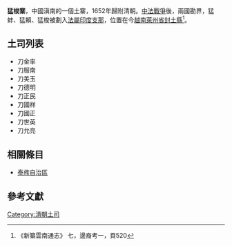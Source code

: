 {{Infobox settlement
| name                    = 猛梭寨
| settlement_type         = [[土司|土司]]
| established_title       = 創立
| established_date        = {{cn|1640年}}
| extinct_title           = 滅亡
| extinct_date            = 1954年
| seat_type               = 統治中心
| seat                    = （今[[越南|越南]][[萊州省|萊州省]][[封土縣|封土縣]]）
| leader_title            = 土司姓氏
| leader_name             = [[刀姓|刀姓]]
| leader_title1           = 土司民族
| leader_name1            = [[傣族|傣族]]
}}
'''猛梭寨'''，中國滇南的一個土寨，1652年歸附清朝。{{R|龔蔭}}[[中法戰爭|中法戰爭]]後，兩國勘界，猛蚌、猛賴、猛梭被劃入[[法屬印度支那|法屬印度支那]]{{R|龍章}}，位置在今[[越南|越南]][[萊州省|萊州省]][[封土縣|封土縣]]<ref>《新纂雲南通志》 七，邊裔考一，頁520</ref>。

{{cn|1954年，其首領因反對[[越南獨立同盟會|越南獨立同盟會]]、支持法國，而被越盟驅逐。}}

==土司列表==
*刀金率
*刀服南
*刀美玉
*刀德明
*刀正民
*刀國祥
*刀國正
*刀世英
*刀允亮{{R|龔蔭}}
==相關條目==
*[[泰族自治區|泰族自治區]]

==參考文獻==
{{reflist|refs=
<ref name="龔蔭">{{cite book|author=龔蔭|title=《明清雲南土司通纂》|page=頁90|date=1985-07|publisher=雲南民族出版社|url=https://books.google.com.tw/books?id=nZHSAAAAMAAJ|access-date=2016-04-02|archive-date=2016-04-11|archive-url=https://web.archive.org/web/20160411173745/https://books.google.com.tw/books?id=nZHSAAAAMAAJ|dead-url=no}}</ref>
<ref name="龍章">{{cite book|author=龍章|title=《越南與中法戰爭》|publisher=臺灣商務印書館|page=頁377|isbn=9789570513141|url=https://books.google.com.tw/books?id=8WDXPHn1CAkC|access-date=2016-04-02|archive-date=2016-04-11|archive-url=https://web.archive.org/web/20160411152630/https://books.google.com.tw/books?id=8WDXPHn1CAkC|dead-url=no}}</ref>

}}
{{stub}}

{{云南土司}}

[[Category:清朝土司|Category:清朝土司]]